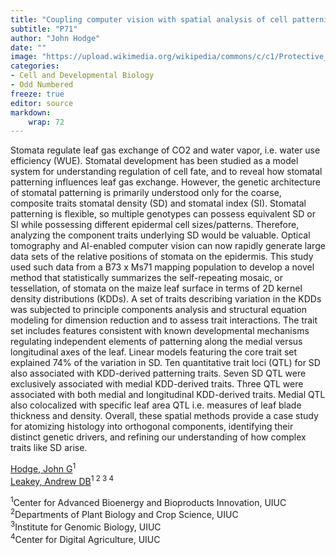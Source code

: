 ```yaml
---
title: "Coupling computer vision with spatial analysis of cell patterning allows the genetic basis for stomatal density to be dissected into component traits related to known developmental mechanisms in maize"
subtitle: "P71"
author: "John Hodge"
date: ""
image: "https://upload.wikimedia.org/wikipedia/commons/c/c1/Protective_Coleoptile_Tip_in_Zea_Mays_Embryo_%2847691344541%29.jpg"
categories: 
- Cell and Developmental Biology
- Odd Numbered
freeze: true
editor: source
markdown: 
    wrap: 72
---
```


Stomata regulate leaf gas exchange of CO2 and water vapor, i.e. water use efficiency (WUE). Stomatal development has been studied as a model system for understanding regulation of cell fate, and to reveal how stomatal patterning influences leaf gas exchange. However, the genetic architecture of stomatal patterning is primarily understood only for the coarse, composite traits stomatal density (SD) and stomatal index (SI). Stomatal patterning is flexible, so multiple genotypes can possess equivalent SD or SI while possessing different epidermal cell sizes/patterns. Therefore, analyzing the component traits underlying SD would be valuable. Optical tomography and AI-enabled computer vision can now rapidly generate large data sets of the relative positions of stomata on the epidermis. This study used such data from a B73 x Ms71 mapping population to develop a novel method that statistically summarizes the self-repeating mosaic, or tessellation, of stomata on the maize leaf surface in terms of 2D kernel density distributions (KDDs). A set of traits describing variation in the KDDs was subjected to principle components analysis and structural equation modeling for dimension reduction and to assess trait interactions. The trait set includes features consistent with known developmental mechanisms regulating independent elements of patterning along the medial versus longitudinal axes of the leaf. Linear models featuring the core trait set explained 74% of the variation in SD. Ten quantitative trait loci (QTL) for SD also associated with KDD-derived patterning traits. Seven SD QTL were exclusively associated with medial KDD-derived traits. Three QTL were associated with both medial and longitudinal KDD-derived traits. Medial QTL also colocalized with specific leaf area QTL i.e. measures of leaf blade thickness and density. Overall, these spatial methods provide a case study for atomizing histology into orthogonal components, identifying their distinct genetic drivers, and refining our understanding of how complex traits like SD arise.

<a href='mailto:jghodge@illinois.edu'>Hodge, John G</a><sup>1</sup><br><a href='mailto:leakey@illinois.edu'>Leakey, Andrew DB</a><sup>1 2 3 4</sup><br>

<sup>1</sup>Center for Advanced Bioenergy and Bioproducts Innovation, UIUC<br><sup>2</sup>Departments of Plant Biology and Crop Science, UIUC<br><sup>3</sup>Institute for Genomic Biology, UIUC<br><sup>4</sup>Center for Digital Agriculture, UIUC<br>